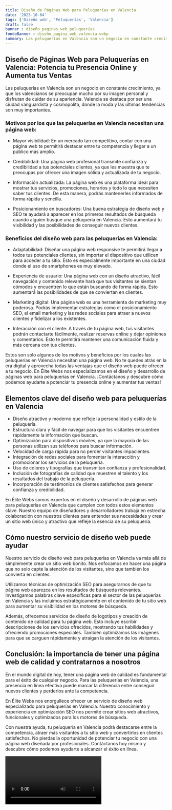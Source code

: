 ```yaml
---
title: Diseño de Páginas Web para Peluquerías en Valencia
date: '2023-10-04'
tags: ['Diseño web', 'Peluquerías', 'Valencia']
draft: false
banner : diseño_paginas_web_peluquerías
fondoBanner : diseño_pagina_web_valencia.webp
summary: Las peluquerías en Valencia son un negocio en constante crecimiento, ya que los valencianos se preocupan mucho por su imagen personal y disfrutan de cuidar de su apariencia. Valencia se destaca por ser una ciudad vanguardista y cosmopolita, donde la moda y las últimas tendencias son muy importantes.
---
```


## Diseño de Páginas Web para Peluquerías en Valencia: Potencia tu Presencia Online y Aumenta tus Ventas

Las peluquerías en Valencia son un negocio en constante crecimiento, ya que los valencianos se preocupan mucho por su imagen personal y disfrutan de cuidar de su apariencia. Valencia se destaca por ser una ciudad vanguardista y cosmopolita, donde la moda y las últimas tendencias son muy importantes.

### Motivos por los que las peluquerías en Valencia necesitan una página web:

- Mayor visibilidad: En un mercado tan competitivo, contar con una página web te permitirá destacar entre tu competencia y llegar a un público más amplio.

- Credibilidad: Una página web profesional transmite confianza y credibilidad a tus potenciales clientes, ya que les muestra que te preocupas por ofrecer una imagen sólida y actualizada de tu negocio.

- Información actualizada: La página web es una plataforma ideal para mostrar tus servicios, promociones, horarios y todo lo que necesiten saber tus clientes. De esta manera, podrás mantenerles informados de forma rápida y sencilla.

- Posicionamiento en buscadores: Una buena estrategia de diseño web y SEO te ayudará a aparecer en los primeros resultados de búsqueda cuando alguien busque una peluquería en Valencia. Esto aumentará tu visibilidad y las posibilidades de conseguir nuevos clientes.

### Beneficios del diseño web para las peluquerías en Valencia:

- Adaptabilidad: Diseñar una página web responsive te permitirá llegar a todos tus potenciales clientes, sin importar el dispositivo que utilicen para acceder a tu sitio. Esto es especialmente importante en una ciudad donde el uso de smartphones es muy elevado.

- Experiencia de usuario: Una página web con un diseño atractivo, fácil navegación y contenido relevante hará que tus visitantes se sientan cómodos y encuentren lo que están buscando de forma rápida. Esto aumentará las posibilidades de que se conviertan en clientes.

- Marketing digital: Una página web es una herramienta de marketing muy poderosa. Podrás implementar estrategias como el posicionamiento SEO, el email marketing y las redes sociales para atraer a nuevos clientes y fidelizar a los existentes.

- Interacción con el cliente: A través de tu página web, tus visitantes podrán contactarte fácilmente, realizar reservas online y dejar opiniones y comentarios. Esto te permitirá mantener una comunicación fluida y más cercana con tus clientes.

Estos son solo algunos de los motivos y beneficios por los cuales las peluquerías en Valencia necesitan una página web. No te quedes atrás en la era digital y aprovecha todas las ventajas que el diseño web puede ofrecer a tu negocio. En Élite Webs nos especializamos en el diseño y desarrollo de páginas web para peluquerías en Valencia. ¡Contáctanos y descubre cómo podemos ayudarte a potenciar tu presencia online y aumentar tus ventas!

<GifSeo />

<Cta />

## Elementos clave del diseño web para peluquerías en Valencia

- Diseño atractivo y moderno que refleje la personalidad y estilo de la peluquería.
- Estructura clara y fácil de navegar para que los visitantes encuentren rápidamente la información que buscan.
- Optimización para dispositivos móviles, ya que la mayoría de las personas utilizan sus teléfonos para buscar información.
- Velocidad de carga rápida para no perder visitantes impacientes.
- Integración de redes sociales para fomentar la interacción y promocionar los servicios de la peluquería.
- Uso de colores y tipografías que transmitan confianza y profesionalidad.
- Inclusión de fotografías de calidad que muestren el talento y los resultados del trabajo de la peluquería.
- Incorporación de testimonios de clientes satisfechos para generar confianza y credibilidad.

En Élite Webs somos expertos en el diseño y desarrollo de páginas web para peluquerías en Valencia que cumplen con todos estos elementos clave. Nuestro equipo de diseñadores y desarrolladores trabaja en estrecha colaboración con nuestros clientes para entender sus necesidades y crear un sitio web único y atractivo que refleje la esencia de su peluquería.

## Cómo nuestro servicio de diseño web puede ayudar

Nuestro servicio de diseño web para peluquerías en Valencia va más allá de simplemente crear un sitio web bonito. Nos enfocamos en hacer una página que no solo capte la atención de los visitantes, sino que también los convierta en clientes.

Utilizamos técnicas de optimización SEO para asegurarnos de que tu página web aparezca en los resultados de búsqueda relevantes. Investigamos palabras clave específicas para el sector de las peluquerías en Valencia y las incluimos estratégicamente en el contenido de tu sitio web para aumentar su visibilidad en los motores de búsqueda.

Además, ofrecemos servicios de diseño de logotipos y creación de contenido de calidad para tu página web. Esto incluye escribir descripciones de los servicios ofrecidos, mostrando tus habilidades y ofreciendo promociones especiales. También optimizamos las imágenes para que se carguen rápidamente y atraigan la atención de los visitantes.

## Conclusión: la importancia de tener una página web de calidad y contratarnos a nosotros

En el mundo digital de hoy, tener una página web de calidad es fundamental para el éxito de cualquier negocio. Para las peluquerías en Valencia, una presencia en línea efectiva puede marcar la diferencia entre conseguir nuevos clientes y perderlos ante la competencia.

En Élite Webs nos enorgullece ofrecer un servicio de diseño web especializado para peluquerías en Valencia. Nuestro conocimiento y experiencia en optimización SEO nos permite crear sitios web atractivos, funcionales y optimizados para los motores de búsqueda.

Con nuestra ayuda, tu peluquería en Valencia podrá destacarse entre la competencia, atraer más visitantes a tu sitio web y convertirlos en clientes satisfechos. No pierdas la oportunidad de potenciar tu negocio con una página web diseñada por profesionales. Contáctanos hoy mismo y descubre cómo podemos ayudarte a alcanzar el éxito en línea.

<Video />

<CtaBot job='Peluquerías' city='Valencia'/>

<Gmaps query='Valencia+españa+maps' />